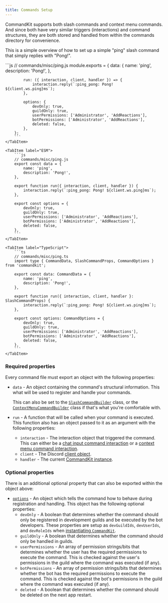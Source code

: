 ```yaml
---
title: Commands Setup
---
```



<ViewTransitions fallback="swap" />

CommandKit supports both slash commands and context menu commands. And since both have very similar triggers (interactions) and command structures, they are both stored and handled from within the commands directory for convenience.

This is a simple overview of how to set up a simple "ping" slash command that simply replies with "Pong!".

<Tabs>
    <TabItem label="CommonJS">
        ```js
        // commands/misc/ping.js
        module.exports = {
            data: {
                name: 'ping',
                description: 'Pong!',
            },

            run: ({ interaction, client, handler }) => {
                interaction.reply(`:ping_pong: Pong! ${client.ws.ping}ms`);
            },

            options: {
                devOnly: true,
                guildOnly: true,
                userPermissions: ['Administrator', 'AddReactions'],
                botPermissions: ['Administrator', 'AddReactions'],
                deleted: false,
            },
        };
        ```
    </TabItem>

    <TabItem label="ESM">
        ```js
        // commands/misc/ping.js
        export const data = {
            name: 'ping',
            description: 'Pong!',
        },

        export function run({ interaction, client, handler }) {
            interaction.reply(`:ping_pong: Pong! ${client.ws.ping}ms`);
        },

        export const options = {
            devOnly: true,
            guildOnly: true,
            userPermissions: ['Administrator', 'AddReactions'],
            botPermissions: ['Administrator', 'AddReactions'],
            deleted: false,
        },
        ```
    </TabItem>
    
    <TabItem label="TypeScript">
        ```ts
        // commands/misc/ping.ts
        import type { CommandData, SlashCommandProps, CommandOptions } from 'commandkit';
        
        export const data: CommandData = {
            name: 'ping',
            description: 'Pong!',
        },

        export function run({ interaction, client, handler }: SlashCommandProps) {
            interaction.reply(`:ping_pong: Pong! ${client.ws.ping}ms`);
        },

        export const options: CommandOptions = {
            devOnly: true,
            guildOnly: true,
            userPermissions: ['Administrator', 'AddReactions'],
            botPermissions: ['Administrator', 'AddReactions'],
            deleted: false,
        },
        ```
    </TabItem>

</Tabs>

### Required properties

Every command file must export an object with the following properties:

-   `data` - An object containing the command's structural information. This what will be used to register and handle your commands.

    This can also be set to the [`SlashCommandBuilder`](https://discord.js.org/docs/packages/builders/0.16.0/SlashCommandBuilder:Class) class, or the [`ContextMenuCommandBuilder`](https://discord.js.org/docs/packages/builders/0.16.0/ContextMenuCommandBuilder:Class) class if that's what you're comfortable with.

-   `run` - A function that will be called when your command is executed. This function also has an object passed to it as an argument with the following properties:
    - `interaction` - The interaction object that triggered the command. This can either be a [chat input command interaction](https://old.discordjs.dev/#/docs/discord.js/main/class/ChatInputCommandInteraction) or a [context menu command interaction](https://old.discordjs.dev/#/docs/discord.js/main/class/ContextMenuCommandInteraction).
    - `client` - The Discord [client object](https://old.discordjs.dev/#/docs/discord.js/main/class/Client).
    - `handler` - The current [CommandKit instance](/api/classes/classcommandkit/).

### Optional properties

There is an additional optional property that can also be exported within the object above:

-   [`options`](/api/interfaces/interfacecommandoptions/) - An object which tells the command how to behave during registration and handling. This object has the following optional properties:
    -   `devOnly` - A boolean that determines whether the command should only be registered in development guilds and be executed by the bot developers. These properties are setup as `devGuildIds`, `devUserIds`, and `devRoleIds` when [instantiating `CommandKit`](/guides/commandkit-setup/).
    -   `guildOnly` - A boolean that determines whether the command should only be handled in guilds.
    -   `userPermissions` - An array of permission strings/bits that determines whether the user has the required permissions to execute the command. This is checked against the user's permissions in the guild where the command was executed (if any).
    -   `botPermissions` - An array of permission strings/bits that determines whether the bot has the required permissions to execute the command. This is checked against the bot's permissions in the guild where the command was executed (if any).
    -   `deleted` - A boolean that determines whether the command should be deleted on the next app restart.
